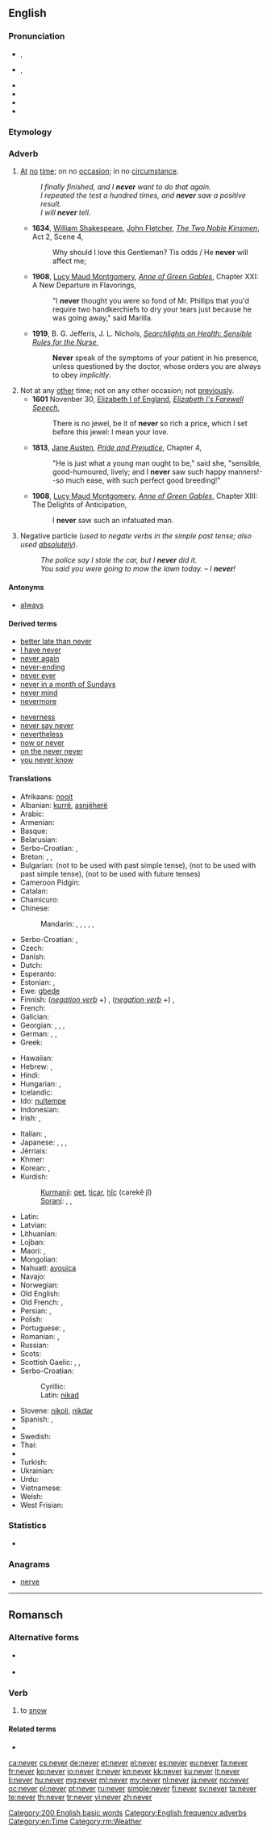 ==English==
{{rfc-auto}}
{{wikipedia}}

===Pronunciation===
* {{a|UK}} {{IPA|/ˈnɛv.ə(ɹ)/}}, {{X-SAMPA|/"nEv.@(r\)/}}
* {{a|US}} {{IPA|/ˈnɛvɚ/}}, {{X-SAMPA|/"nEv@`/}}
* {{audio|En-uk-never.ogg|Audio (UK)}}
* {{audio|en-us-never.ogg|Audio (US)}}
* {{rhymes|ɛvə(r)}}
* {{hyphenation|nev|er}}

===Etymology===
{{etyl|ang|en}} {{term|næfre||lang=ang}}

===Adverb===
{{en-adv|-}}

# [[at|At]] [[no]] [[time]]; on no [[occasion]]; in no [[circumstance]].
#: ''I finally finished, and I '''never''' want to do that again.''
#: ''I repeated the test a hundred times, and '''never''' saw a positive result.''
#: ''I will '''never''' tell.''
#* '''1634''', [[w:William Shakespeare|William Shakespeare]], [[w:John Fletcher|John Fletcher]], ''[[s:The Two Noble Kinsmen/Act 2/Scene 4|The Two Noble Kinsmen]]'', Act 2, Scene 4,
#*: Why should I love this Gentleman? Tis odds / He '''never''' will affect me;
#* '''1908''', [[w:Lucy Maud Montgomery|Lucy Maud Montgomery]], ''[[s:Anne of Green Gables/Chapter XXI|Anne of Green Gables]]'', Chapter XXI: A New Departure in Flavorings,
#*: "I '''never''' thought you were so fond of Mr. Phillips that you'd require two handkerchiefs to dry your tears just because he was going away," said Marilla.
#* '''1919''', B. G. Jefferis, J. L. Nichols, ''[[s:Searchlights on Health/Sensible Rules for the Nurse|Searchlights on Health: Sensible Rules for the Nurse]]'',
#*: '''Never''' speak of the symptoms of your patient in his presence, unless questioned by the doctor, whose orders you are always to obey ''implicitly''.
# Not at any [[other]] time; not on any other occasion; not [[previously]].
#* '''1601''' Novenber 30, [[w:Elizabeth I of England|Elizabeth I of England]], ''[[s:Elizabeth I's Farewell Speech|Elizabeth I's Farewell Speech]]'',
#*: There is no jewel, be it of '''never''' so rich a price, which I set before this jewel: I mean your love.
#* '''1813''', [[w:Jane Austen|Jane Austen]], ''[[s:Pride and Prejudice/Chapter 4|Pride and Prejudice]]'', Chapter 4,
#*: "He is just what a young man ought to be," said she, "sensible, good-humoured, lively; and I '''never''' saw such happy manners!--so much ease, with such perfect good breeding!"
#* '''1908''', [[w:Lucy Maud Montgomery|Lucy Maud Montgomery]], ''[[s:Anne of Green Gables/Chapter XIII|Anne of Green Gables]]'', Chapter XIII: The Delights of Anticipation,
#*: I '''never''' saw such an infatuated man.
# {{colloquial}} Negative particle (''used to negate verbs in the simple past tense; also used [[absolutely]]'').
#: ''The police say I stole the car, but I '''never''' did it.''
#: ''You said you were going to mow the lawn today.'' – ''I '''never'''!''<!--example of "never" used absolutely in this sense-->

====Antonyms====
* [[always]]

====Derived terms====
{{rel-top|terms derived from ''never''}}
* [[better late than never]]
* [[I have never]]
* [[never again]]
* [[never-ending]]
* [[never ever]]
* [[never in a month of Sundays]]
* [[never mind]]
* [[nevermore]]
{{rel-mid}}
* [[neverness]]
* [[never say never]]
* [[nevertheless]]
* [[now or never]]
* [[on the never never]]
* [[you never know]]
{{rel-bottom}}

====Translations====
{{trans-top|at no time}}
* Afrikaans: [[nooit]]
* Albanian: [[kurrë]], [[asnjëherë]]
* Arabic: {{t-|ar|أبدا|alt=أبدًا|tr='ábadan}}
* Armenian: {{t-|hy|երբեք|tr=erbek’}}
* Basque: {{t+|eu|inoiz ez|xs=Basque}}
* Belarusian: {{t-|be|ніколі|tr=nikóli|sc=Cyrl}}
* Serbo-Croatian: {{t|sh|nikad}}, {{t|sh|nikada}}
* Breton: {{t+|br|nepred|xs=Breton}}, {{t-|br|morse|xs=Breton}}, {{t+|br|biken|xs=Breton}} {{qualifier|when talking in the future}} {{t+|br|biskoazh|xs=Breton}} {{qualifier|when talking in the past}} {{t-|br|james|xs=Breton}}
* Bulgarian: {{t+|bg|никога|tr=níkoga}} (not to be used with past simple tense),  {{t+|bg|нивга|tr=nívga}} (not to be used with past simple tense), {{t-|bg|така и|tr=taka i}} (not to be used with future tenses)
* Cameroon Pidgin: {{tø|wes|neba}}
* Catalan: {{t+|ca|mai}}
* Chamicuro: {{tø|ccc|mepolajyaka}}
* Chinese:
*: Mandarin: {{t|cmn|從未|sc=Hani}}, {{t|cmn|从未|tr=cóngwèi|sc=Hani}}, {{qualifier|in negative sentences}} {{t-|cmn|從來|sc=Hani}}, {{t-|cmn|从来|tr=cónglái|sc=Hani}}, {{t-|cmn|不曾|tr=bùcéng|sc=Hani}}, {{t-|cmn|未曾|tr=wèicéng|sc=Hani}}
* Serbo-Croatian: {{t|sh|nikada}},  {{t|sh|nikad}}
* Czech: {{t+|cs|nikdy}}
* Danish: {{t+|da|aldrig}}
* Dutch: {{t+|nl|nooit}}
* Esperanto: {{t-|eo|neniam|xs=Esperanto}}
* Estonian: {{t-|et|iial}}, {{t-|et|eales}}
* Ewe: [[gbeɖe]]
* Finnish: (''[[:Category:Finnish negation verb forms|negation verb]]'' +) {{t+|fi|koskaan}}, (''[[:Category:Finnish negation verb forms|negation verb]]'' +) {{t+|fi|ikinä}}, {{t-|fi|ei milloinkaan}}
* French: {{t+|fr|jamais}}
* Galician: {{t-|gl|xamais|xs=Galician}}
* Georgian: {{t-|ka|არასოდეს|tr=arasodes|sc=Geor|xs=Georgian}}, {{t-|ka|არასდროს|tr=arasdros|sc=Geor|xs=Georgian}}, {{t-|ka|ვერასოდეს|tr=verasodes|sc=Geor|xs=Georgian}}, {{t-|ka|ვერასდროს|tr=verasdros|sc=Geor|xs=Georgian}}
* German: {{t+|de|nie}}, {{t+|de|niemals}}, {{t-|de|nimmer}}
* Greek: {{t+|el|ποτέ}}
*: {{trreq|grc}}
* Hawaiian: {{tø|haw|ʻaʻole}}
* Hebrew: {{t-|he|אף פעם}}, {{t-|he|לעולם לא}}
* Hindi: {{t-|hi|कभी नहीं|tr=kabhī nahī̃|sc=Deva}}
* Hungarian: {{t+|hu|soha}}, {{t+|hu|sohasem}}
* Icelandic: {{t+|is|aldrei}}
* Ido: [[nultempe]]
* Indonesian: {{t+|id|tidak pernah|xs=Indonesian}}
* Irish: {{t-|ga|ariamh|xs=Irish}}, {{t-|ga|go deo|xs=Irish}} {{context|after a negative}}
{{trans-mid}}
* Italian: {{t-|it|giammai}}, {{t+|it|mai}}
* Japanese: {{qualifier|in negative sentences}} {{t-|ja|決して|tr=[[けっして]], kesshite}}, {{t-|ja|何時でも|tr=[[いつでも]], itsudemo}}, {{t-|ja|曾て|tr=[[かつて]], katsute}}, {{t-|ja|万々|tr=[[まんまん]], manman, [[ばんばん]], banban}}
* Jèrriais: {{tø|roa-jer|janmais}}
* Khmer: {{t-|km|មិនដែល|tr=meun dail|sc=Khmr|xs=Khmer}}
* Korean: {{t+|ko|절대로|tr=jeoldaero|sc=Kore}}, {{t+|ko|결코|tr=gyeolko|sc=Kore}}
* Kurdish:
*: [[Kurmanji]]: [[qet]], [[ticar]], [[hîç]] (carekê jî)
*: [[Sorani]]: {{ku-Arab|[[هیچ]]}}, {{ku-Arab|[[قه‌د]]}}, {{ku-Arab|[[هه‌رگیز]]}}
* Latin: {{t-|la|numquam}}
* Latvian: {{t-|lv|nekad}}
* Lithuanian: {{t+|lt|niekada|xs=Lithuanian}}
* Lojban: {{t-|jbo|noroi}}
* Maori: {{t-|mi|kāhore kau}}, {{t-|mi|nōhea}}
* Mongolian: {{t-|mn|хэзээ ч үгүй|tr=hezee č ügüy|sc=Cyrl|xs=Mongolian}}
* Nahuatl: [[ayouica]]
* Navajo: {{tø|nv|tsʼídá háadi da}}
* Norwegian: {{t+|no|aldri}}
* Old English: {{t-|ang|næfre}}
* Old French: {{tø|fro|onques}},  {{tø|fro|james}}
* Persian: {{t-|fa|هیچ وقت|tr=hič vaqt|sc=fa-Arab}}, {{t+|fa|هرگز|tr=hargez|sc=fa-Arab}} {{qualifier|in a negative clause}}
* Polish: {{t+|pl|nigdy}}
* Portuguese: {{t+|pt|nunca}}, {{t+|pt|jamais}}
* Romanian: {{t+|ro|niciodată}}, {{t+|ro|nicicând}}
* Russian: {{t+|ru|никогда|tr=nikogdá}}
* Scots: {{tø|sco|niver|xs=Scots}}
* Scottish Gaelic: {{t-|gd|a-chaoidh|xs=Scottish Gaelic}}, {{t-|gd|gu bràth|xs=Scottish Gaelic}}, {{t-|gd|riamh|xs=Scottish Gaelic}}
* Serbo-Croatian:
*: Cyrillic: {{t|sh|никад|sc=Cyrl}}
*: Latin: [[nikad#Serbo-Croatian|nikad]]
* Slovene: [[nikoli]], [[nikdar]]
* Spanish: {{t+|es|nunca}}, {{t+|es|jamás}}
* {{trreq|sw}}
* Swedish: {{t+|sv|aldrig}}
* Thai: {{t-|th|ไม่เคย|tr=mâi koie}}
* {{trreq|bo}}
* Turkish: {{t+|tr|asla}}
* Ukrainian: {{t-|uk|ніколи|tr=nikóly|sc=Cyrl}}
* Urdu: {{t-|ur|کبھی نہیں|tr=kabhī nahī̃|sc=ur-Arab}}
* Vietnamese: {{t+|vi|không bao giờ}}
* Welsh: {{t-|cy|byth|xs=Welsh}}
* West Frisian: {{t-|fy|nea|xs=West Frisian}}
{{trans-bottom}}

===Statistics===
* {{rank|first|down|good|99|never|shall|most|where}}

===Anagrams===
* [[nerve#English|nerve]]

[[Category:200 English basic words]]
[[Category:English frequency adverbs]]
[[Category:en:Time]]

----

==Romansch==

===Alternative forms===
* {{qualifier|Rumantsch Grischun|Puter|Vallader}} {{l|rm|naiver}}
* {{qualifier|Sursilvan|Surmiran}} {{l|rm|neiver}}

===Verb===
{{head|rm|verb}}

# {{context|Sutsilvan|lang=rm}} to [[snow]]

====Related terms====
* {{l|rm|nev}}

[[Category:rm:Weather]]

[[ca:never]]
[[cs:never]]
[[de:never]]
[[et:never]]
[[el:never]]
[[es:never]]
[[eu:never]]
[[fa:never]]
[[fr:never]]
[[ko:never]]
[[io:never]]
[[it:never]]
[[kn:never]]
[[kk:never]]
[[ku:never]]
[[lt:never]]
[[li:never]]
[[hu:never]]
[[mg:never]]
[[ml:never]]
[[my:never]]
[[nl:never]]
[[ja:never]]
[[no:never]]
[[oc:never]]
[[pl:never]]
[[pt:never]]
[[ru:never]]
[[simple:never]]
[[fi:never]]
[[sv:never]]
[[ta:never]]
[[te:never]]
[[th:never]]
[[tr:never]]
[[vi:never]]
[[zh:never]]
